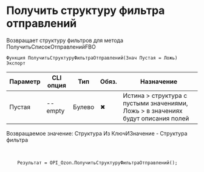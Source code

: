 ﻿---
sidebar_position: 8
---


# Получить структуру фильтра отправлений
 Возвращает структуру фильтров для метода ПолучитьСписокОтправленийFBO



`Функция ПолучитьСтруктуруФильтраОтправлений(Знач Пустая = Ложь) Экспорт`

  | Параметр | CLI опция | Тип | Обяз. | Назначение |
  |-|-|-|-|-|
  | Пустая | --empty | Булево | &#x2716; | Истина > структура с пустыми значениями, Ложь > в значениях будут описания полей |

  
  Возвращаемое значение:   Структура Из КлючИЗначение - Структура фильтра

<br/>




```bsl title="Пример использования для 1С:Предприятие/OneScript"
    Результат = OPI_Ozon.ПолучитьСтруктуруФильтраОтправлений();
```
    




